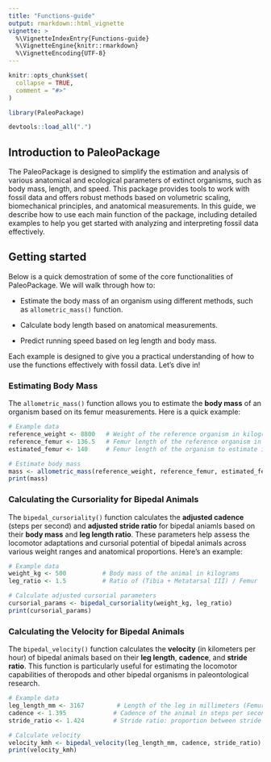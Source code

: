 ```yaml
---
title: "Functions-guide"
output: rmarkdown::html_vignette
vignette: >
  %\VignetteIndexEntry{Functions-guide}
  %\VignetteEngine{knitr::rmarkdown}
  %\VignetteEncoding{UTF-8}
---
```


```r
knitr::opts_chunk$set(
  collapse = TRUE,
  comment = "#>"
)
```

```r
library(PaleoPackage)
```

```r
devtools::load_all(".")
```

## Introduction to PaleoPackage

The PaleoPackage is designed to simplify the estimation and analysis of various anatomical and ecological parameters of extinct organisms, such as body mass, length, and speed. This package provides tools to work with fossil data and offers robust methods based on volumetric scaling, biomechanical principles, and anatomical measurements.
In this guide, we describe how to use each main function of the package, including detailed examples to help you get started with analyzing and interpreting fossil data effectively.

## Getting started 

Below is a quick demostration of some of the core functionalities of PaleoPackage. We will walk through how to:

- Estimate the body mass of an organism using different methods, such as `allometric_mass()` function.

- Calculate body length based on anatomical measurements.

- Predict running speed based on leg length and body mass.

Each example is designed to give you a practical understanding of how to use the functions effectively with fossil data. Let's dive in!

### Estimating Body Mass

The `allometric_mass()` function allows you to estimate the **body mass** of an organism based on its femur measurements. Here is a quick example:

```r
# Example data
reference_weight <- 8800   # Weight of the reference organism in kilograms
reference_femur <- 136.5   # Femur length of the reference organism in centimeters
estimated_femur <- 140     # Femur length of the organism to estimate in centimeters

# Estimate body mass
mass <- allometric_mass(reference_weight, reference_femur, estimated_femur)
print(mass)
```

### Calculating the Cursoriality for Bipedal Animals

The `bipedal_cursoriality()` function calculates the **adjusted cadence** (steps per second) and **adjusted stride ratio** for bipedal aniamls based on their **body mass** and **leg length ratio**. These parameters help assess the locomotor adaptations and cursorial potential of bipedal animals across various weight ranges and anatomical proportions. Here's an example:

```r
# Example data
weight_kg <- 500          # Body mass of the animal in kilograms
leg_ratio <- 1.5          # Ratio of (Tibia + Metatarsal III) / Femur

# Calculate adjusted cursorial parameters
cursorial_params <- bipedal_cursoriality(weight_kg, leg_ratio)
print(cursorial_params)
```

### Calculating the Velocity for Bipedal Animals

The `bipedal_velocity()` function calculates the **velocity** (in kilometers per hour) of bipedal animals based on their **leg length**, **cadence**, and **stride ratio**. This function is particularly useful for estimating the locomotor capabilities of theropods and other bipedal organisms in paleontological research.

```r
# Example data
leg_length_mm <- 3167         # Length of the leg in millimeters (Femur + Tibia + Metatarsal III)
cadence <- 1.395             # Cadence of the animal in steps per second (Hz)
stride_ratio <- 1.424        # Stride ratio: proportion between stride length and leg length

# Calculate velocity
velocity_kmh <- bipedal_velocity(leg_length_mm, cadence, stride_ratio)
print(velocity_kmh)
```

